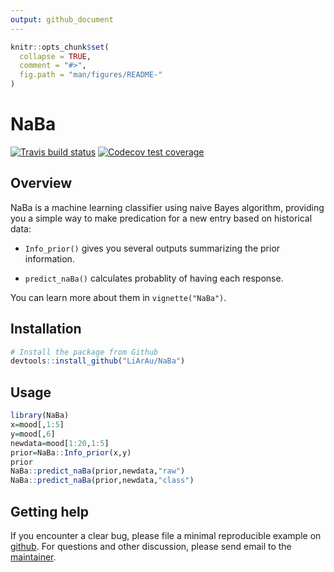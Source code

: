 ```yaml
---
output: github_document
---
```


<!-- README.md is generated from README.Rmd. Please edit that file -->

```r
knitr::opts_chunk$set(
  collapse = TRUE,
  comment = "#>",
  fig.path = "man/figures/README-"
)
```

# NaBa

  [![Travis build status](https://travis-ci.org/LiArAu/NaBa.svg?branch=master)](https://travis-ci.org/LiArAu/NaBa)
  [![Codecov test coverage](https://codecov.io/gh/LiArAu/NaBa/branch/master/graph/badge.svg)](https://codecov.io/gh/LiArAu/NaBa?branch=master)
  
## Overview

NaBa is a machine learning classifier using naive Bayes algorithm, providing you a simple way to make predication for a new entry based on historical data:

* `Info_prior()` gives you several outputs summarizing the prior information.

* `predict_naBa()` calculates probablity of having each response.

You can learn more about them in `vignette("NaBa")`.

## Installation

```r
# Install the package from Github
devtools::install_github("LiArAu/NaBa")
```

## Usage

```r
library(NaBa)
x=mood[,1:5]
y=mood[,6]
newdata=mood[1:20,1:5]
prior=NaBa::Info_prior(x,y)
prior
NaBa::predict_naBa(prior,newdata,"raw")
NaBa::predict_naBa(prior,newdata,"class")
```

## Getting help

If you encounter a clear bug, please file a minimal reproducible example on [github](https://github.com/LiArAu/NaBa). For questions and other discussion, please send email to the [maintainer](mailto:yajingli@umich.edu).
